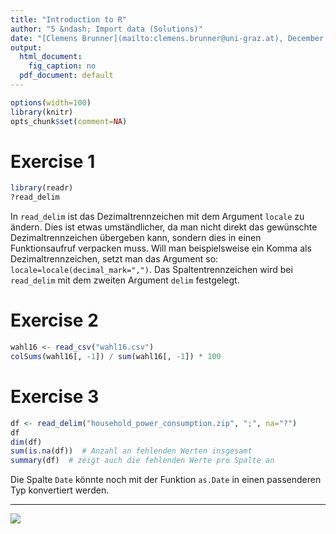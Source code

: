 ```yaml
---
title: "Introduction to R"
author: "5 &ndash; Import data (Solutions)"
date: "[Clemens Brunner](mailto:clemens.brunner@uni-graz.at), December 2020"
output:
  html_document:
    fig_caption: no
  pdf_document: default
---
```


```r
options(width=100)
library(knitr)
opts_chunk$set(comment=NA)
```

# Exercise 1
```r
library(readr)
?read_delim
```

In `read_delim` ist das Dezimaltrennzeichen mit dem Argument `locale` zu ändern. Dies ist etwas umständlicher, da man nicht direkt das gewünschte Dezimaltrennzeichen übergeben kann, sondern dies in einen Funktionsaufruf verpacken muss. Will man beispielsweise ein Komma als Dezimaltrennzeichen, setzt man das Argument so: `locale=locale(decimal_mark=",")`. Das Spaltentrennzeichen wird bei `read_delim` mit dem zweiten Argument `delim` festgelegt.

# Exercise 2
```r
wahl16 <- read_csv("wahl16.csv")
colSums(wahl16[, -1]) / sum(wahl16[, -1]) * 100
```

# Exercise 3
```r
df <- read_delim("household_power_consumption.zip", ";", na="?")
df
dim(df)
sum(is.na(df))  # Anzahl an fehlenden Werten insgesamt
summary(df)  # zeigt auch die fehlenden Werte pro Spalte an
```

Die Spalte `Date` könnte noch mit der Funktion `as.Date` in einen passenderen Typ konvertiert werden.

---
[![](cc_license.png)](http://creativecommons.org/licenses/by-nc-sa/4.0/)